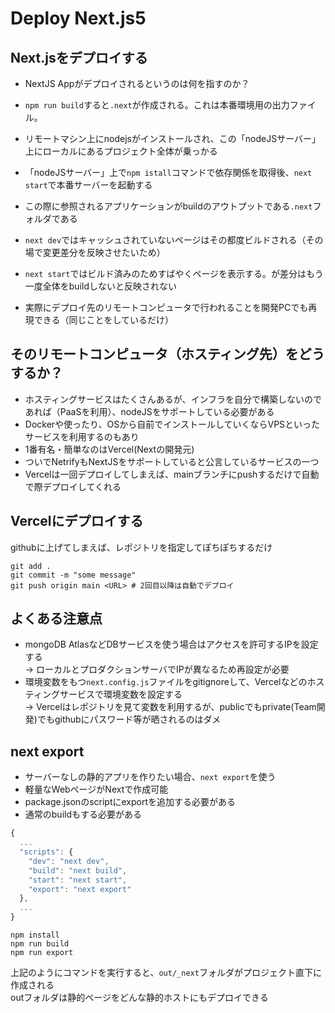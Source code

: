 # Deploy Next.js5

## Next.jsをデプロイする
- NextJS Appがデプロイされるというのは何を指すのか？
- `npm run build`すると`.next`が作成される。これは本番環境用の出力ファイル。
- リモートマシン上にnodejsがインストールされ、この「nodeJSサーバー」上にローカルにあるプロジェクト全体が乗っかる
- 「nodeJSサーバー」上で`npm istall`コマンドで依存関係を取得後、`next start`で本番サーバーを起動する
- この際に参照されるアプリケーションがbuildのアウトプットである`.next`フォルダである

- `next dev`ではキャッシュされていないページはその都度ビルドされる（その場で変更差分を反映させたいため）
- `next start`ではビルド済みのためすばやくページを表示する。が差分はもう一度全体をbuildしないと反映されない
- 実際にデプロイ先のリモートコンピュータで行われることを開発PCでも再現できる（同じことをしているだけ）

## そのリモートコンピュータ（ホスティング先）をどうするか？
- ホスティングサービスはたくさんあるが、インフラを自分で構築しないのであれば（PaaSを利用）、nodeJSをサポートしている必要がある
- Dockerや使ったり、OSから自前でインストールしていくならVPSといったサービスを利用するのもあり
- 1番有名・簡単なのはVercel(Nextの開発元)
- ついでNetrifyもNextJSをサポートしていると公言しているサービスの一つ
- Vercelは一回デプロイしてしまえば、mainブランチにpushするだけで自動で際デプロイしてくれる

## Vercelにデプロイする
githubに上げてしまえば、レポジトリを指定してぽちぽちするだけ
```shell
git add .
git commit -m "some message"
git push origin main <URL> # 2回目以降は自動でデプロイ
```

## よくある注意点
- mongoDB AtlasなどDBサービスを使う場合はアクセスを許可するIPを設定する
<br/> → ローカルとプロダクションサーバでIPが異なるため再設定が必要
- 環境変数をもつ`next.config.js`ファイルをgitignoreして、Vercelなどのホスティングサービスで環境変数を設定する
<br/>→ Vercelはレポジトリを見て変数を利用するが、publicでもprivate(Team開発)でもgithubにパスワード等が晒されるのはダメ


## next export
- サーバーなしの静的アプリを作りたい場合、`next export`を使う
- 軽量なWebページがNextで作成可能
- package.jsonのscriptにexportを追加する必要がある
- 通常のbuildもする必要がある
```js
{
  ...
  "scripts": {
    "dev": "next dev",
    "build": "next build",
    "start": "next start",
    "export": "next export"
  },
  ...
}
```

```shell
npm install
npm run build
npm run export
```
上記のようにコマンドを実行すると、`out/_next`フォルダがプロジェクト直下に作成される
<br/>outフォルダは静的ページをどんな静的ホストにもデプロイできる